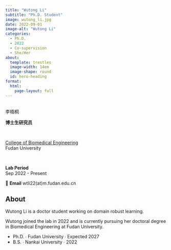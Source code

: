 ```yaml
---
title: "Wutong Li"
subtitle: "Ph.D. Student"
image: wutong_li.jpg
date: 2022-09-01
image-alt: "Wutong Li"
categories:
  - Ph.D.
  - 2022
  - Co-supervision
  - She/Her
about:
  template: trestles
  image-width: 14em
  image-shape: round
  id: hero-heading
format:
  html:
    page-layout: full
---
```


::: {#hero-heading}

&nbsp;
<div class="h1">李梧桐</div>

**博士生研究员**  

&nbsp;

[College of Biomedical Engineering](https://bme-college.fudan.edu.cn/)  
Fudan University

&nbsp;

**Lab Period**  
Sep 2022 - Present

📧 **Email** wtli22(at)m.fudan.edu.cn

:::

## About

::: {.grid}

::: {.g-col-6 #about-me-1}

Wutong Li is a doctor student working on domain robust learning.

:::

::: {.g-col-6 #about-me-2}

Wutong joined the lab in 2022 and is currently pursuing her doctoral degree in Biomedical Engineering at Fudan University.

<ul class="fa-ul">
   <li><span class="fa-li"><i class="fa-solid fa-graduation-cap"></i></span>Ph.D. ∙ Fudan University ∙ Expected 2027</li>
   <li><span class="fa-li"><i class="fa-solid fa-graduation-cap"></i></span>B.S. ∙ Nankai University ∙ 2022</li>
</ul>

:::
:::